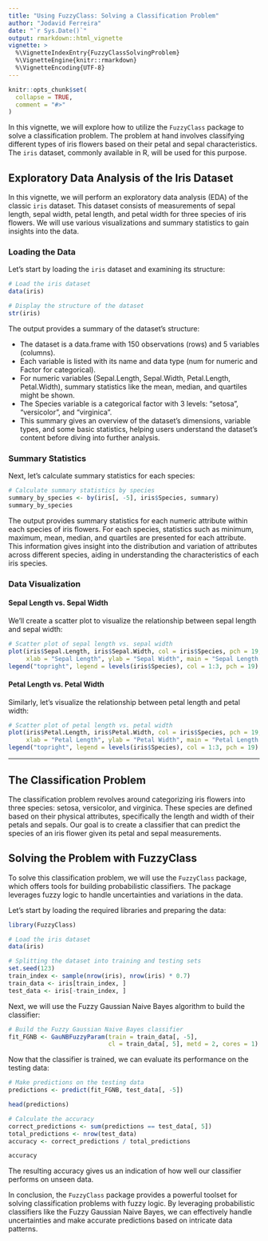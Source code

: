 ```yaml
---
title: "Using FuzzyClass: Solving a Classification Problem"
author: "Jodavid Ferreira"
date: "`r Sys.Date()`"
output: rmarkdown::html_vignette
vignette: >
  %\VignetteIndexEntry{FuzzyClassSolvingProblem}
  %\VignetteEngine{knitr::rmarkdown}
  %\VignetteEncoding{UTF-8}
---
```


```r
knitr::opts_chunk$set(
  collapse = TRUE,
  comment = "#>"
)
```

In this vignette, we will explore how to utilize the `FuzzyClass` package to solve a classification problem. The problem at hand involves classifying different types of iris flowers based on their petal and sepal characteristics. The `iris` dataset, commonly available in R, will be used for this purpose.


## Exploratory Data Analysis of the Iris Dataset

In this vignette, we will perform an exploratory data analysis (EDA) of the classic `iris` dataset. This dataset consists of measurements of sepal length, sepal width, petal length, and petal width for three species of iris flowers. We will use various visualizations and summary statistics to gain insights into the data.

### Loading the Data

Let's start by loading the `iris` dataset and examining its structure:

```r
# Load the iris dataset
data(iris)

# Display the structure of the dataset
str(iris)
```

The output provides a summary of the dataset's structure:

- The dataset is a data.frame with 150 observations (rows) and 5 variables (columns).
- Each variable is listed with its name and data type (num for numeric and Factor for categorical).
- For numeric variables (Sepal.Length, Sepal.Width, Petal.Length, Petal.Width), summary statistics like the mean, median, and quartiles might be shown.
- The Species variable is a categorical factor with 3 levels: "setosa", "versicolor", and "virginica".
- This summary gives an overview of the dataset's dimensions, variable types, and some basic statistics, helping users understand the dataset's content before diving into further analysis.

### Summary Statistics

Next, let's calculate summary statistics for each species:

```r
# Calculate summary statistics by species
summary_by_species <- by(iris[, -5], iris$Species, summary)
summary_by_species

```

The output provides summary statistics for each numeric attribute within each species of iris flowers. For each species, statistics such as minimum, maximum, mean, median, and quartiles are presented for each attribute. This information gives insight into the distribution and variation of attributes across different species, aiding in understanding the characteristics of each iris species.

### Data Visualization

#### Sepal Length vs. Sepal Width

We'll create a scatter plot to visualize the relationship between sepal length and sepal width:

```r
# Scatter plot of sepal length vs. sepal width
plot(iris$Sepal.Length, iris$Sepal.Width, col = iris$Species, pch = 19,
     xlab = "Sepal Length", ylab = "Sepal Width", main = "Sepal Length vs. Sepal Width")
legend("topright", legend = levels(iris$Species), col = 1:3, pch = 19)

```

#### Petal Length vs. Petal Width

Similarly, let's visualize the relationship between petal length and petal width:

```r
# Scatter plot of petal length vs. petal width
plot(iris$Petal.Length, iris$Petal.Width, col = iris$Species, pch = 19,
     xlab = "Petal Length", ylab = "Petal Width", main = "Petal Length vs. Petal Width")
legend("topright", legend = levels(iris$Species), col = 1:3, pch = 19)

```





---

## The Classification Problem

The classification problem revolves around categorizing iris flowers into three species: setosa, versicolor, and virginica. These species are defined based on their physical attributes, specifically the length and width of their petals and sepals. Our goal is to create a classifier that can predict the species of an iris flower given its petal and sepal measurements.

## Solving the Problem with FuzzyClass

To solve this classification problem, we will use the `FuzzyClass` package, which offers tools for building probabilistic classifiers. The package leverages fuzzy logic to handle uncertainties and variations in the data.

Let's start by loading the required libraries and preparing the data:

```r
library(FuzzyClass)

# Load the iris dataset
data(iris)

# Splitting the dataset into training and testing sets
set.seed(123)
train_index <- sample(nrow(iris), nrow(iris) * 0.7)
train_data <- iris[train_index, ]
test_data <- iris[-train_index, ]

```

Next, we will use the Fuzzy Gaussian Naive Bayes algorithm to build the classifier:

```r

# Build the Fuzzy Gaussian Naive Bayes classifier
fit_FGNB <- GauNBFuzzyParam(train = train_data[, -5],
                            cl = train_data[, 5], metd = 2, cores = 1)


```

Now that the classifier is trained, we can evaluate its performance on the testing data:


```r

# Make predictions on the testing data
predictions <- predict(fit_FGNB, test_data[, -5])

head(predictions)

# Calculate the accuracy
correct_predictions <- sum(predictions == test_data[, 5])
total_predictions <- nrow(test_data)
accuracy <- correct_predictions / total_predictions

accuracy

```

The resulting accuracy gives us an indication of how well our classifier performs on unseen data.

In conclusion, the `FuzzyClass` package provides a powerful toolset for solving classification problems with fuzzy logic. By leveraging probabilistic classifiers like the Fuzzy Gaussian Naive Bayes, we can effectively handle uncertainties and make accurate predictions based on intricate data patterns.
